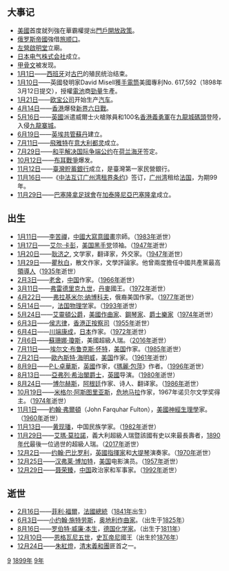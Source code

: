 {{yearTOC|1899|清'''[[光绪|光绪]]二十五年'''；日本'''[[明治|明治]]三十二年'''；韓國'''[[朝鮮高宗|光武]]三年'''；越南'''[[成泰|成泰]]十一年'''}}
{{C21YearInTopic|1899年}}
{{Year in other calendars|year=1899}}
== 大事记 ==
* [[美國|美國]]首度就列強在華霸權提出[[門戶開放政策|門戶開放政策]]。
* [[俄罗斯帝國|俄罗斯帝國]]強借[[旅顺口|旅顺口]]。
* [[左營啟明堂|左營啟明堂]]立廟。
* [[日本电气株式会社|日本电气株式会社]]成立。
* [[甲骨文|甲骨文]]被发现。
* [[1月1日|1月1日]]——[[西班牙|西班牙]]对[[古巴|古巴]]的殖民统治结束。
* [[1月10日|1月10日]]——英國發明家David Misell獲[[手電筒|手電筒]]美國專利No. 617,592（1898年3月12日提交），授權[[電池|電池]]商[[勁量|勁量]]生產。
* [[1月21日|1月21日]]——[[欧宝公司|欧宝公司]]开始生产[[汽车|汽车]]。
* [[4月14日|4月14日]]——[[英屬香港|香港]]爆發[[新界六日戰|新界六日戰]]。
* [[5月16日|5月16日]]——[[英國|英國]]派遣威爾士火槍隊員和100名[[香港義勇軍|香港義勇軍]]在[[九龍城碼頭|九龍城碼頭]]登陸，入侵[[九龍寨城|九龍寨城]]。
* [[6月19日|6月19日]]——[[英埃共管蘇丹|英埃共管蘇丹]]建立。
* [[7月11日|7月11日]]——[[菲亚特|飛雅特]]在[[意大利|意大利]][[都灵|都灵]]成立。
* [[7月29日|7月29日]]——[[和平解决国际争端公约|和平解决国际争端公约]]在[[荷兰|荷兰]][[海牙|海牙]]签定。
* [[10月12日|10月12日]]——[[布尔战争|布耳戰爭]]爆发。
* [[11月12日|11月12日]]——[[臺灣貯蓄銀行|臺灣貯蓄銀行]]成立，是臺灣第一家民營銀行。
* [[11月16日|11月16日]]——《[[中法互订广州湾租界条约|中法互订广州湾租界条约]]》签订，[[广州湾|广州湾]]租给[[法国|法国]]，为期99年。
* [[11月29日|11月29日]]——[[巴塞隆拿足球會|巴塞隆拿足球會]]在[[加泰隆尼亞|加泰隆尼亞]][[巴塞隆拿|巴塞隆拿]]成立。

== 出生 ==
* [[1月11日|1月11日]]——[[李苦禪|李苦禪]]，[[中國|中國]][[大寫意國畫|大寫意國畫]]宗師。（[[1983年|1983年]]逝世）
* [[1月17日|1月17日]]——[[艾尔·卡彭|艾尔·卡彭]]，[[美国|美国]][[黑手党|黑手党]]领袖。（[[1947年|1947年]]逝世）
* [[1月20日|1月20日]]——[[耿济之|耿济之]], 文学家，翻译家，外交家。（[[1947年|1947年]]逝世）
* [[1月29日|1月29日]]——[[瞿秋白|瞿秋白]]，散文作家，文學評論家。他曾兩度擔任中國共產黨最高[[領導人|領導人]]（[[1935年|1935年]]逝世）
* [[2月3日|2月3日]]——[[老舍|老舍]]，[[中国|中国]]作家。（[[1966年|1966年]]逝世）
* [[3月11日|3月11日]]——[[弗雷德里克九世|弗雷德里克九世]]，[[丹麥|丹麥]]國王。（[[1972年|1972年]]逝世）
* [[4月22日|4月22日]]——[[弗拉基米尔·纳博科夫|弗拉基米尔·纳博科夫]]，俄裔美国作家。（[[1977年|1977年]]逝世）
* [[5月14日|5月14日]]——{{tsl|en|Pierre Victor Auger|皮埃尔·奥杰}}，[[法国|法国]][[物理学|物理学]]家。（[[1993年|1993年]]逝世）
* [[5月24日|5月24日]]——[[艾靈頓公爵|艾靈頓公爵]]，[[美國|美國]][[作曲家|作曲家]]、[[鋼琴家|鋼琴家]]、[[爵士樂|爵士樂家]]（[[1974年|1974年]]逝世）
* [[6月3日|6月3日]]——[[侯志律|侯志律]]，[[香港正按察司|香港正按察司]]（[[1955年|1955年]]逝世）
* [[6月4日|6月4日]]——[[川端康成|川端康成]]，[[日本|日本]]作家。（[[1972年|1972年]]逝世）
* [[7月6日|7月6日]]——[[蘇珊娜·瓊斯|蘇珊娜·瓊斯]]，美國超級人瑞。（[[2016年|2016年]]逝世）
* [[7月11日|7月11日]]——[[埃尔文·布鲁克斯·怀特|埃尔文·布鲁克斯·怀特]]，[[美国|美国]]作家。（[[1985年|1985年]]逝世）
* [[7月21日|7月21日]]——[[歐內斯特·海明威|歐內斯特·海明威]]，[[美国|美国]]作家。（[[1961年|1961年]]逝世）
* [[8月9日|8月9日]]——[[P·L·卓華斯|P·L·卓華斯]]，[[英國|英國]]作家，《[[瑪麗·包萍|瑪麗·包萍]]》作者。（[[1996年|1996年]]逝世）
* [[8月13日|8月13日]]——[[亞弗列·希治閣|亞弗列·希治閣爵士]]，[[英國|英國]]导演。（[[1980年|1980年]]逝世）
* [[8月24日|8月24日]]——[[博尔赫斯|博尔赫斯]]，[[阿根廷|阿根廷]]作家、诗人、翻译家。（[[1986年|1986年]]逝世）
* [[10月19日|10月19日]]——[[米格尔·阿斯图里亚斯|米格尔·阿斯图里亚斯]]，[[危地马拉|危地马拉]]作家，1967年诺贝尔文学奖得主。（[[1974年|1974年]]逝世）
* [[11月1日|11月1日]]——[[約翰·弗爾頓|約翰·弗爾頓]]（John Farquhar Fulton），[[美國|美國]][[神經生理學|神經生理學]]家。（[[1960年|1960年]]逝世）
* [[11月13日|11月13日]]——[[黄现璠|黄现璠]]，中国民族学家。（[[1982年|1982年]]逝世）
* [[11月29日|11月29日]]——[[艾瑪·莫拉諾|艾瑪·莫拉諾]]，義大利超級人瑞暨該國有史以來最長壽者，[[1890年代|1890年代]]最後一位過世的超級人瑞。（[[2017年|2017年]]逝世）
* [[12月2日|12月2日]]——[[约翰·巴比罗利|约翰·巴比罗利]]，[[英國|英國]][[指揮家|指揮家]]和[[大提琴|大提琴]]演奏家。（[[1970年|1970年]]逝世）
* [[12月25日|12月25日]]——[[汉弗莱·博加特|汉弗莱·博加特]]，[[美国|美国]]电影演员。（[[1957年|1957年]]逝世）
* [[12月29日|12月29日]]——[[聂荣臻|聂荣臻]]，[[中国|中国]]政治家和军事家。（[[1992年|1992年]]逝世）

== 逝世 ==
{{Wikisource year mention}}
* [[2月16日|2月16日]]——[[菲利·福爾|菲利·福爾]]，[[法國總統|法國總統]]（[[1841年|1841年]]出生）
* [[6月3日|6月3日]]——[[小约翰·施特劳斯|小约翰·施特劳斯]]，[[奥地利|奥地利]][[作曲家|作曲家]]。（出生于[[1825年|1825年]]）
* [[8月16日|8月16日]]——[[罗伯特·威廉·本生|罗伯特·威廉·本生]]，[[德国|德国]][[化学家|化学家]]。（出生于[[1811年|1811年]]）
* [[12月10日|12月10日]]——[[恩格瓦尼五世|恩格瓦尼五世]]，[[史瓦帝尼|史瓦帝尼]]國王（出生於[[1876年|1876年]]）
* [[12月24日|12月24日]]——[[朱紅燈|朱紅燈]]，[[清末|清末]][[義和團|義和團]]匪首之一。

[[Category:19世纪各年|9]]
[[Category:1899年|]]
[[Category:1890年代|9年]]